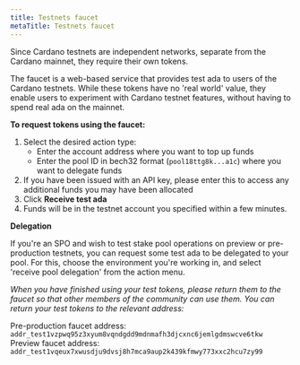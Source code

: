```yaml
---
title: Testnets faucet
metaTitle: Testnets faucet
---
```



Since Cardano testnets are independent networks, separate from the Cardano
mainnet, they require their own tokens.

The faucet is a web-based service that provides test ada to users of the Cardano
testnets. While these tokens have no 'real world' value, they enable users to
experiment with Cardano testnet features, without having to spend real ada on
the mainnet.

**To request tokens using the faucet:**

1. Select the desired action type:
   - Enter the account address where you want to top up funds
   - Enter the pool ID in bech32 format (`pool18ttg8k...a1c`) where you want to
     delegate funds
2. If you have been issued with an API key, please enter this to access any
   additional funds you may have been allocated
3. Click **Receive test ada**
4. Funds will be in the testnet account you specified within a few minutes.

**Delegation**

If you're an SPO and wish to test stake pool operations on preview or
pre-production testnets, you can request some test ada to be delegated to your
pool. For this, choose the environment you're working in, and select 'receive
pool delegation' from the action menu.

<Faucet />

_When you have finished using your test tokens, please return them to the faucet
so that other members of the community can use them. You can return your test
tokens to the relevant address:_

Pre-production faucet address: `addr_test1vzpwq95z3xyum8vqndgdd9mdnmafh3djcxnc6jemlgdmswcve6tkw`
Preview faucet address: `addr_test1vqeux7xwusdju9dvsj8h7mca9aup2k439kfmwy773xxc2hcu7zy99`
